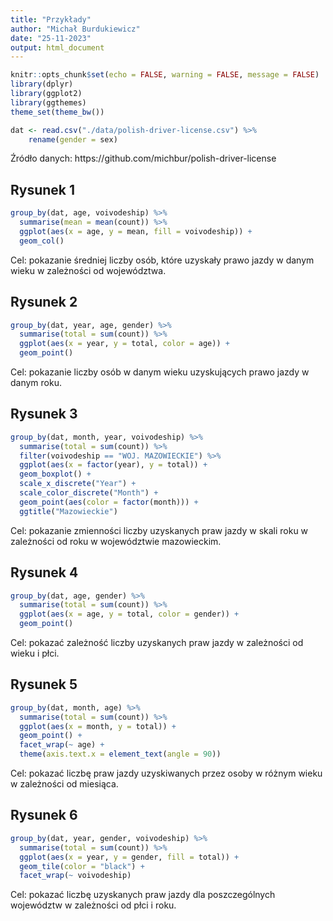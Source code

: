 ```yaml
---
title: "Przykłady"
author: "Michał Burdukiewicz"
date: "25-11-2023"
output: html_document
---
```


```r
knitr::opts_chunk$set(echo = FALSE, warning = FALSE, message = FALSE)
library(dplyr)
library(ggplot2)
library(ggthemes)
theme_set(theme_bw())
```

```r
dat <- read.csv("./data/polish-driver-license.csv") %>% 
    rename(gender = sex)
```

Źródło danych: https://github.com/michbur/polish-driver-license

## Rysunek 1

```r
group_by(dat, age, voivodeship) %>% 
  summarise(mean = mean(count)) %>% 
  ggplot(aes(x = age, y = mean, fill = voivodeship)) +
  geom_col()  
```

Cel: pokazanie średniej liczby osób, które uzyskały prawo jazdy w danym wieku w zależności od województwa.



## Rysunek 2

```r
group_by(dat, year, age, gender) %>% 
  summarise(total = sum(count)) %>% 
  ggplot(aes(x = year, y = total, color = age)) +
  geom_point()
```

Cel: pokazanie liczby osób w danym wieku uzyskujących prawo jazdy w danym roku.


## Rysunek 3

```r
group_by(dat, month, year, voivodeship) %>% 
  summarise(total = sum(count)) %>% 
  filter(voivodeship == "WOJ. MAZOWIECKIE") %>% 
  ggplot(aes(x = factor(year), y = total)) +
  geom_boxplot() +
  scale_x_discrete("Year") +
  scale_color_discrete("Month") +
  geom_point(aes(color = factor(month))) +
  ggtitle("Mazowieckie")
```

Cel: pokazanie zmienności liczby uzyskanych praw jazdy w skali roku w zależności od roku w województwie mazowieckim.



## Rysunek 4

```r
group_by(dat, age, gender) %>% 
  summarise(total = sum(count)) %>% 
  ggplot(aes(x = age, y = total, color = gender)) +
  geom_point()

```

Cel: pokazać zależność liczby uzyskanych praw jazdy w zależności od wieku i płci.


## Rysunek 5

```r
group_by(dat, month, age) %>% 
  summarise(total = sum(count)) %>% 
  ggplot(aes(x = month, y = total)) +
  geom_point() + 
  facet_wrap(~ age) +
  theme(axis.text.x = element_text(angle = 90))
```

Cel: pokazać liczbę praw jazdy uzyskiwanych przez osoby w różnym wieku w zależności od miesiąca.

## Rysunek 6

```r
group_by(dat, year, gender, voivodeship) %>% 
  summarise(total = sum(count)) %>% 
  ggplot(aes(x = year, y = gender, fill = total)) +
  geom_tile(color = "black") +
  facet_wrap(~ voivodeship) 
```

Cel: pokazać liczbę uzyskanych praw jazdy dla poszczególnych województw w zależności od płci i roku.
